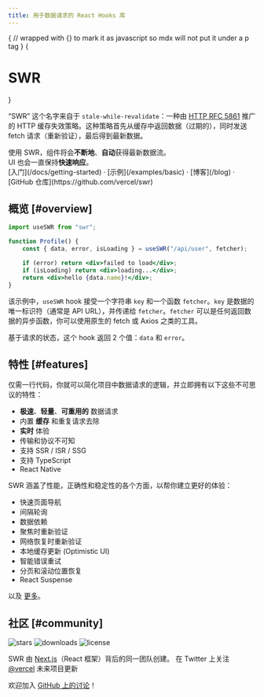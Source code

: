 ```yaml
---
title: 用于数据请求的 React Hooks 库
---
```



{
// wrapped with {} to mark it as javascript so mdx will not put it under a p tag
}
{<h1 className="text-center text-4xl tracking-tighter font-extrabold md:text-5xl mt-8">SWR</h1>}

<Bleed>
    <Features />
</Bleed>

“SWR” 这个名字来自于 `stale-while-revalidate`：一种由 [HTTP RFC 5861](https://tools.ietf.org/html/rfc5861) 推广的 HTTP 缓存失效策略。这种策略首先从缓存中返回数据（过期的），同时发送 fetch 请求（重新验证），最后得到最新数据。

<Callout emoji="✅">
    使用 SWR，组件将会<strong>不断地</strong>、<strong>自动</strong>获得最新数据流。
    <br />
    UI 也会一直保持<strong>快速响应</strong>。
</Callout>

<div className="mt-16 mb-20 text-center">
    [入门](/docs/getting-started) · [示例](/examples/basic) · [博客](/blog) · [GitHub 仓库](https://github.com/vercel/swr)
</div>

## 概览 [#overview]

```jsx
import useSWR from "swr";

function Profile() {
    const { data, error, isLoading } = useSWR("/api/user", fetcher);

    if (error) return <div>failed to load</div>;
    if (isLoading) return <div>loading...</div>;
    return <div>hello {data.name}!</div>;
}
```

该示例中，`useSWR` hook 接受一个字符串 `key` 和一个函数 `fetcher`。`key` 是数据的唯一标识符（通常是 API URL），并传递给 `fetcher`。`fetcher` 可以是任何返回数据的异步函数，你可以使用原生的 fetch 或 Axios 之类的工具。

基于请求的状态，这个 hook 返回 2 个值：`data` 和 `error`。

## 特性 [#features]

仅需一行代码，你就可以简化项目中数据请求的逻辑，并立即拥有以下这些不可思议的特性：

-   **极速**、**轻量**、**可重用的** 数据请求
-   内置 **缓存** 和重复请求去除
-   **实时** 体验
-   传输和协议不可知
-   支持 SSR / ISR / SSG
-   支持 TypeScript
-   React Native

SWR 涵盖了性能，正确性和稳定性的各个方面，以帮你建立更好的体验：

-   快速页面导航
-   间隔轮询
-   数据依赖
-   聚焦时重新验证
-   网络恢复时重新验证
-   本地缓存更新 (Optimistic UI)
-   智能错误重试
-   分页和滚动位置恢复
-   React Suspense

以及 [更多](/docs/getting-started)。

## 社区 [#community]

<p className="flex h-6 mt-4 gap-2">
    <img alt="stars" src="https://badgen.net/github/stars/vercel/swr" />
    <img alt="downloads" src="https://badgen.net/npm/dt/swr" />
    <img alt="license" src="https://badgen.net/npm/license/swr" />
</p>

SWR 由 [Next.js](https://nextjs.org)（React 框架）背后的同一团队创建。
在 Twitter 上关注 [@vercel](https://twitter.com/vercel) 未来项目更新

欢迎加入 [GitHub 上的讨论](https://github.com/vercel/swr/discussions)！
